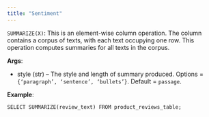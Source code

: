 ```yaml
---
title: "Sentiment"
---
```


`SUMMARIZE(X)`: This is an element-wise column operation. The column contains a
corpus of texts, with each text occupying one row. This operation computes
summaries for all texts in the corpus.

**Args**:

- style (str) – The style and length of summary produced. Options =
  `{‘paragraph’, ‘sentence’, ‘bullets’}`. Default = `passage`.

**Example**:

```
SELECT SUMMARIZE(review_text) FROM product_reviews_table;
```
